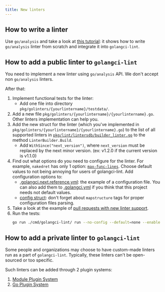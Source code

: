 ```yaml
---
title: New linters
---
```


## How to write a linter

Use `go/analysis` and take a look at [this tutorial](https://disaev.me/p/writing-useful-go-analysis-linter/):
it shows how to write `go/analysis` linter from scratch and integrate it into `golangci-lint`.

## How to add a public linter to `golangci-lint`

You need to implement a new linter using `go/analysis` API.
We don't accept non `go/analysis` linters.

After that:

1. Implement functional tests for the linter:
    - Add one file into directory `pkg/golinters/{yourlintername}/testdata/`.
2. Add a new file `pkg/golinters/{yourlintername}/{yourlintername}.go`.
   Other linters implementation can help you.
3. Add the new struct for the linter (which you've implemented in `pkg/golinters/{yourlintername}/{yourlintername}.go`) to the
   list of all supported linters in [`pkg/lint/lintersdb/builder_linter.go`](https://github.com/golangci/golangci-lint/blob/HEAD/pkg/lint/lintersdb/builder_linter.go)
   to the method `LinterBuilder.Build`.
    - Add `WithSince("next_version")`, where `next_version` must be replaced by the next minor version. (ex: v1.2.0 if the current version is v1.1.0)
4. Find out what options do you need to configure for the linter.
   For example, `nakedret` has only 1 option: [`max-func-lines`](https://github.com/golangci/golangci-lint/blob/HEAD/.golangci.reference.yml).
   Choose default values to not being annoying for users of golangci-lint. Add configuration options to:
    - [.golangci.next.reference.yml](https://github.com/golangci/golangci-lint/blob/HEAD/.golangci.next.reference.yml): the example of a configuration file.
      You can also add them to [.golangci.yml](https://github.com/golangci/golangci-lint/blob/HEAD/.golangci.yml)
      if you think that this project needs not default values.
    - [config struct](https://github.com/golangci/golangci-lint/blob/HEAD/pkg/config/config.go):
      don't forget about `mapstructure` tags for proper configuration files parsing.
5. Take a look at the example of [pull requests with new linter support](https://github.com/golangci/golangci-lint/pulls?q=is%3Apr+is%3Amerged+label%3A%22linter%3A+new%22).
6. Run the tests:
    ```bash
    go run ./cmd/golangci-lint/ run --no-config --default=none --enable={yourlintername} ./pkg/golinters/{yourlintername}/testdata/{yourlintername}.go
    ```

## How to add a private linter to `golangci-lint`

Some people and organizations may choose to have custom-made linters run as a part of `golangci-lint`.
Typically, these linters can't be open-sourced or too specific.

Such linters can be added through 2 plugin systems:

1. [Module Plugin System](/plugins/module-plugins)
2. [Go Plugin System](/plugins/go-plugins)
